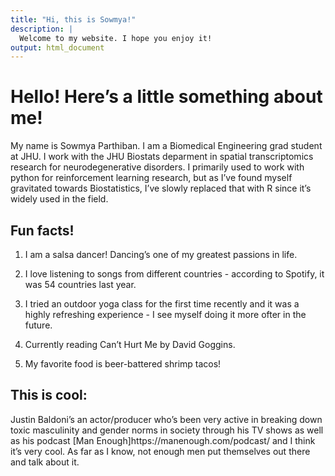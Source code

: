 ```yaml
---
title: "Hi, this is Sowmya!"
description: |
  Welcome to my website. I hope you enjoy it!
output: html_document
---
```


# Hello! Here's a little something about me!

My name is Sowmya Parthiban. I am a Biomedical Engineering grad student 
at JHU. I work with the JHU Biostats deparment in spatial transcriptomics research for neurodegenerative disorders. I primarily used to work with python for reinforcement learning research, but as I've found myself gravitated towards Biostatistics, I've slowly replaced that with R since it's widely used in the field. 

## Fun facts!

  1. I am a salsa dancer! Dancing's one of my greatest passions in life. 
  
  2. I love listening to songs from different countries - according to Spotify, it was 54 countries last year.
  
  3. I tried an outdoor yoga class for the first time recently and it was a highly refreshing experience - I see myself doing it more ofter in the future. 
  
  4. Currently reading Can't Hurt Me by David Goggins. 
  
  5. My favorite food is beer-battered shrimp tacos!
  
## This is cool: 

  Justin Baldoni's an actor/producer who's been very active in 
  breaking down toxic masculinity and gender norms in  society through his TV shows as well as his podcast [Man Enough]https://manenough.com/podcast/  and I think it's very cool. As far as I know, not enough men put themselves out there and talk about it.  

  
